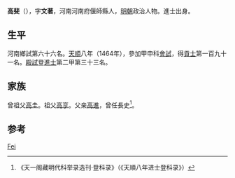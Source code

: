'''高斐'''（{{bd|1428年||？}}），字'''文著'''，河南河南府偃師縣人，[[明朝|明朝]]政治人物。進士出身。

== 生平 ==
河南鄉試第六十六名。[[天顺_(明朝)|天順]]八年（1464年），參加甲申科[[會試|會試]]，得[[貢士|貢士]]第一百九十一名。[[殿試|殿試]]登[[進士|進士]]第二甲第三十三名。

== 家族 ==
曾祖父[[高圭|高圭]]。祖父[[高亨|高亨]]。父亲[[高進|高進]]，曾任長史<ref>《天一阁藏明代科举录选刊·登科录》（《天順八年进士登科录》）</ref>。

== 参考 ==
{{reflist}}

{{天順八年甲申科殿試金榜}}

{{Authority control}}
{{DEFAULTSORT:Gao高}}
[[Category:高姓|Fei]]

{{明朝人物小作品}}